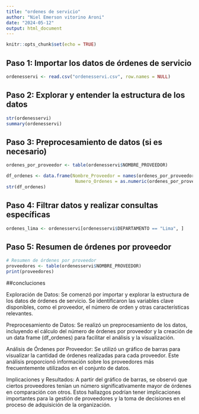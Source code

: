 ```yaml
---
title: "ordenes de servicio"
author: "Niel Emerson vitorino Aroni"
date: "2024-05-12"
output: html_document
---
```


```r
knitr::opts_chunk$set(echo = TRUE)
```

## Paso 1: Importar los datos de órdenes de servicio

```r
ordenesservi <- read.csv("ordenesservi.csv", row.names = NULL)
```


## Paso 2: Explorar y entender la estructura de los datos

```r
str(ordenesservi)
summary(ordenesservi)


```

## Paso 3: Preprocesamiento de datos (si es necesario)

```r
ordenes_por_proveedor <- table(ordenesservi$NOMBRE_PROVEEDOR)

df_ordenes <- data.frame(Nombre_Proveedor = names(ordenes_por_proveedor),
                          Numero_Ordenes = as.numeric(ordenes_por_proveedor))
str(df_ordenes)


```

## Paso 4: Filtrar datos y realizar consultas específicas

```r
ordenes_lima <- ordenesservi[ordenesservi$DEPARTAMENTO == "Lima", ]
```

## Paso 5: Resumen de órdenes por proveedor

```r
# Resumen de órdenes por proveedor
proveedores <- table(ordenesservi$NOMBRE_PROVEEDOR)
print(proveedores)
```

##concluciones 

Exploración de Datos: Se comenzó por importar y explorar la estructura de los datos de órdenes de servicio. Se identificaron las variables clave disponibles, como el proveedor, el número de orden y otras características relevantes.

Preprocesamiento de Datos: Se realizó un preprocesamiento de los datos, incluyendo el cálculo del número de órdenes por proveedor y la creación de un data frame (df_ordenes) para facilitar el análisis y la visualización.

Análisis de Órdenes por Proveedor: Se utilizó un gráfico de barras para visualizar la cantidad de órdenes realizadas para cada proveedor. Este análisis proporcionó información sobre los proveedores más frecuentemente utilizados en el conjunto de datos.

Implicaciones y Resultados: A partir del gráfico de barras, se observó que ciertos proveedores tenían un número significativamente mayor de órdenes en comparación con otros. Estos hallazgos podrían tener implicaciones importantes para la gestión de proveedores y la toma de decisiones en el proceso de adquisición de la organización.